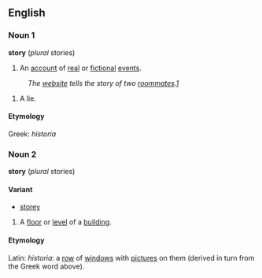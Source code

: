 ==English==

===Noun 1===
'''story''' (''plural'' stories)

# An [[account]] of [[real]] or [[fictional]] [[event]]s.
:''The [[website]] tells the story of two [[roommate]]s.[http://www.1001insomniacnights.com]''
# A lie.

====Etymology====
Greek: ''historia''

===Noun 2===
'''story''' (''plural'' stories)
====Variant====
*[[storey]]

# A [[floor]] or [[level]] of a [[building]].

====Etymology====
Latin: ''historia'': a [[row]] of [[window]]s with [[picture]]s on them (derived in turn from the Greek word above).